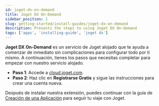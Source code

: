 ```yaml
---
id: joget-dx-on-demand
title: Joget DX On-Demand
sidebar_position: 1
slug: getting-started/install-guides/joget-dx-on-demand
description: Presents the steps to using Joget DX On-Demand
tags: ['apps', 'installing-guide', 'joget dx']
---
```



**Joget DX On-Demand** es un servicio de Joget alojado que te ayuda a comenzar de inmediato sin complicaciones para configurar todo por ti mismo. A continuación, tienes los pasos que necesitas completar para empezar con nuestro servicio alojado.

- **Paso 1**: Accede a [cloud.joget.com](https://cloud.joget.com/jw/web/userview/cloud/u1/_/overview).
- **Paso 2**: Haz clic en **Registrarse Gratis** y sigue las instrucciones para crear una cuenta nueva.

<Images
  imgURL="img/getting-started/install-guides/signupfree.png"
  alt="Ejemplo de creación de sección de formulario"
/>

Después de instalar nuestra extensión, puedes continuar con la guía de [Creación de una Aplicación](/docs/getting-started/create-an-app) para seguir tu viaje con Joget.